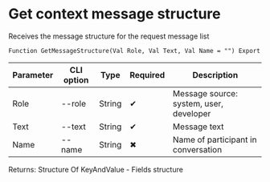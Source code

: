 ﻿---
sidebar_position: 3
description: Get context message structure and other functions to work with OpenAI in the Open Integration Package, a free open-source integration library for 1C:Enterprise 8, OneScript and CLI
keywords: [1C, 1С, 1С:Enterprise, 1С:Enterprise 8.3, API, Integration, Services, Exchange, OneScript, CLI, OpenAI]
---


# Get context message structure
 Receives the message structure for the request message list



`Function GetMessageStructure(Val Role, Val Text, Val Name = "") Export`

  | Parameter | CLI option | Type | Required | Description |
  |-|-|-|-|-|
  | Role | --role | String | &#x2714; | Message source: system, user, developer |
  | Text | --text | String | &#x2714; | Message text |
  | Name | --name | String | &#x2716; | Name of participant in conversation |

  
  Returns:  Structure Of KeyAndValue - Fields structure

<br/>




```bsl title="1C:Enterprise/OneScript code example"

```
 




